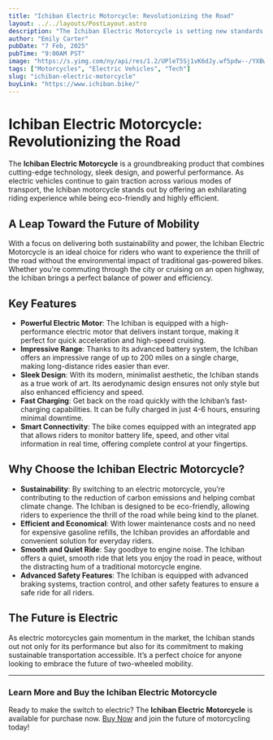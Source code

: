 ```yaml
---
title: "Ichiban Electric Motorcycle: Revolutionizing the Road"
layout: ../../layouts/PostLayout.astro
description: "The Ichiban Electric Motorcycle is setting new standards in the world of electric two-wheelers with its cutting-edge design and performance."
author: "Emily Carter"
pubDate: "7 Feb, 2025"
pubTime: "9:00AM PST"
image: "https://s.yimg.com/ny/api/res/1.2/UPleT5Sj1vK6dJy.wf5pdw--/YXBwaWQ9aGlnaGxhbmRlcjt3PTI0MDA7aD0xMzUwO2NmPXdlYnA-/https://media.zenfs.com/en/robb_report_967/3b007450840d3b6b790455cc7b1da49c"
tags: ["Motorcycles", "Electric Vehicles", "Tech"]
slug: "ichiban-electric-motorcycle"
buyLink: "https://www.ichiban.bike/"
---
```


# Ichiban Electric Motorcycle: Revolutionizing the Road

The **Ichiban Electric Motorcycle** is a groundbreaking product that combines cutting-edge technology, sleek design, and powerful performance. As electric vehicles continue to gain traction across various modes of transport, the Ichiban motorcycle stands out by offering an exhilarating riding experience while being eco-friendly and highly efficient.

## A Leap Toward the Future of Mobility

With a focus on delivering both sustainability and power, the Ichiban Electric Motorcycle is an ideal choice for riders who want to experience the thrill of the road without the environmental impact of traditional gas-powered bikes. Whether you're commuting through the city or cruising on an open highway, the Ichiban brings a perfect balance of power and efficiency.

## Key Features

- **Powerful Electric Motor**: The Ichiban is equipped with a high-performance electric motor that delivers instant torque, making it perfect for quick acceleration and high-speed cruising.
- **Impressive Range**: Thanks to its advanced battery system, the Ichiban offers an impressive range of up to 200 miles on a single charge, making long-distance rides easier than ever.
- **Sleek Design**: With its modern, minimalist aesthetic, the Ichiban stands as a true work of art. Its aerodynamic design ensures not only style but also enhanced efficiency and speed.
- **Fast Charging**: Get back on the road quickly with the Ichiban’s fast-charging capabilities. It can be fully charged in just 4-6 hours, ensuring minimal downtime.
- **Smart Connectivity**: The bike comes equipped with an integrated app that allows riders to monitor battery life, speed, and other vital information in real time, offering complete control at your fingertips.

## Why Choose the Ichiban Electric Motorcycle?

- **Sustainability**: By switching to an electric motorcycle, you’re contributing to the reduction of carbon emissions and helping combat climate change. The Ichiban is designed to be eco-friendly, allowing riders to experience the thrill of the road while being kind to the planet.
- **Efficient and Economical**: With lower maintenance costs and no need for expensive gasoline refills, the Ichiban provides an affordable and convenient solution for everyday riders.
- **Smooth and Quiet Ride**: Say goodbye to engine noise. The Ichiban offers a quiet, smooth ride that lets you enjoy the road in peace, without the distracting hum of a traditional motorcycle engine.
- **Advanced Safety Features**: The Ichiban is equipped with advanced braking systems, traction control, and other safety features to ensure a safe ride for all riders.

## The Future is Electric

As electric motorcycles gain momentum in the market, the Ichiban stands out not only for its performance but also for its commitment to making sustainable transportation accessible. It’s a perfect choice for anyone looking to embrace the future of two-wheeled mobility.

---

### Learn More and Buy the Ichiban Electric Motorcycle

Ready to make the switch to electric? The **Ichiban Electric Motorcycle** is available for purchase now. [Buy Now](https://www.ichibanev.com/motorcycle) and join the future of motorcycling today!
